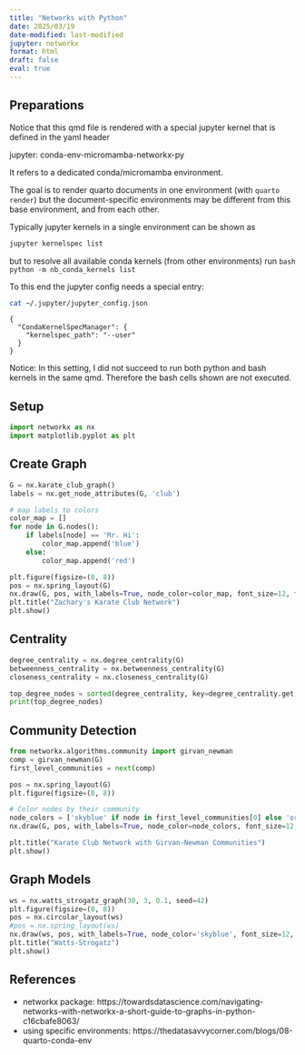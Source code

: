```yaml
---
title: "Networks with Python"
date: 2025/03/19
date-modified: last-modified
jupyter: networkx
format: html
draft: false
eval: true
---
```


## Preparations
Notice that this qmd file is rendered with a special jupyter kernel
that is defined in the yaml header

  jupyter: conda-env-micromamba-networkx-py

It refers to a dedicated conda/micromamba environment.

The goal is to render quarto documents in one environment (with `quarto render`)
but the document-specific environments may be different from this base environment, and from each other.


Typically jupyter kernels in a single environment can be shown as
```bash
jupyter kernelspec list
```

but to resolve all available conda kernels (from other environments) run
  ```bash
  python -m nb_conda_kernels list
  ```

To this end the jupyter config needs a special entry:

  ```bash
  cat ~/.jupyter/jupyter_config.json
  ```

```
{
  "CondaKernelSpecManager": {
    "kernelspec_path": "--user"
  }
}
```

Notice: In this setting, I did not succeed to run both 
python and bash kernels in the same qmd. Therefore the 
bash cells shown are not executed.

## Setup
```python
import networkx as nx
import matplotlib.pyplot as plt
```

## Create Graph
```python
G = nx.karate_club_graph()
labels = nx.get_node_attributes(G, 'club')

# map labels to colors
color_map = []
for node in G.nodes():
    if labels[node] == 'Mr. Hi':
        color_map.append('blue')  
    else:
        color_map.append('red') 

plt.figure(figsize=(8, 8))
pos = nx.spring_layout(G)  
nx.draw(G, pos, with_labels=True, node_color=color_map, font_size=12, font_weight='bold', node_size=500)
plt.title("Zachary's Karate Club Network")
plt.show()
```

## Centrality

```python
degree_centrality = nx.degree_centrality(G)
betweenness_centrality = nx.betweenness_centrality(G)
closeness_centrality = nx.closeness_centrality(G)

top_degree_nodes = sorted(degree_centrality, key=degree_centrality.get, reverse=True)[:5]
print(top_degree_nodes)
```

## Community Detection

```python
from networkx.algorithms.community import girvan_newman
comp = girvan_newman(G)
first_level_communities = next(comp)

pos = nx.spring_layout(G)
plt.figure(figsize=(8, 8))

# Color nodes by their community
node_colors = ['skyblue' if node in first_level_communities[0] else 'orange' for node in G.nodes()]
nx.draw(G, pos, with_labels=True, node_color=node_colors, font_size=12, node_size=500)

plt.title("Karate Club Network with Girvan-Newman Communities")
plt.show()
```


## Graph Models

```python
ws = nx.watts_strogatz_graph(30, 3, 0.1, seed=42)
plt.figure(figsize=(8, 8))
pos = nx.circular_layout(ws)
#pos = nx.spring_layout(ws)  
nx.draw(ws, pos, with_labels=True, node_color='skyblue', font_size=12, font_weight='bold', node_size=500)
plt.title("Watts-Strogatz")
plt.show()
```
## References

- networkx package: https://towardsdatascience.com/navigating-networks-with-networkx-a-short-guide-to-graphs-in-python-c16cbafe8063/
- using specific environments: https://thedatasavvycorner.com/blogs/08-quarto-conda-env





